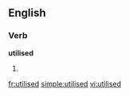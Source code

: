 ==English==

===Verb===
'''utilised'''

# {{past of|[[utilise]]}}

[[fr:utilised]]
[[simple:utilised]]
[[vi:utilised]]